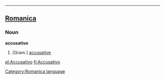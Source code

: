 ----

==[[Romanica]]==
[[Category:Romanica language]]
===Noun===
<b>accusativo</b>
#[Gram.] [[accusative]]

[[pl:Accusativo]]
[[fi:Accusativo]]